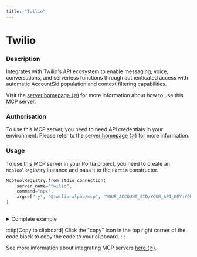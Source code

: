 ```yaml
---
title: "Twilio"
---
```

<!-- WARNING: This file is auto-generated by generate_tool_docs.py. Do not edit manually. -->


# Twilio

### Description

Integrates with Twilio's API ecosystem to enable messaging, voice, conversations, and serverless functions through authenticated access with automatic AccountSid population and context filtering capabilities.

Visit the [server homepage (↗)](https://github.com/twilio-labs/mcp) for more information about how to use this MCP server.

### Authorisation

To use this MCP server, you need to need API credentials in your environment. Please refer to the [server homepage (↗)](https://github.com/twilio-labs/mcp) for more information.

### Usage

To use this MCP server in your Portia project, you need to create an `McpToolRegistry` instance and pass it to the `Portia` constructor.

```python
McpToolRegistry.from_stdio_connection(
    server_name="twilio",
    command="npx",
    args=["-y", "@twilio-alpha/mcp", "YOUR_ACCOUNT_SID/YOUR_API_KEY:YOUR_API_SECRET"],
)
                    
```

<details>
<summary>Complete example</summary>

Equip your `Portia` instance with the tools from the MCP server, in addition to the default tools from the `DefaultToolRegistry`:

```python
from portia import DefaultToolRegistry, McpToolRegistry, Portia, Config

config = Config.from_default()
tool_registry = DefaultToolRegistry(config) +  McpToolRegistry.from_stdio_connection(
    server_name="twilio",
    command="npx",
    args=["-y", "@twilio-alpha/mcp", "YOUR_ACCOUNT_SID/YOUR_API_KEY:YOUR_API_SECRET"],
)
                    

portia = Portia(config=config, tools=tool_registry)
```

</details>

:::tip[Copy to clipboard]
Click the "copy" icon in the top right corner of the code block to copy the code to your clipboard.
:::

See more information about integrating MCP servers [here (↗)](/mcp-servers).

